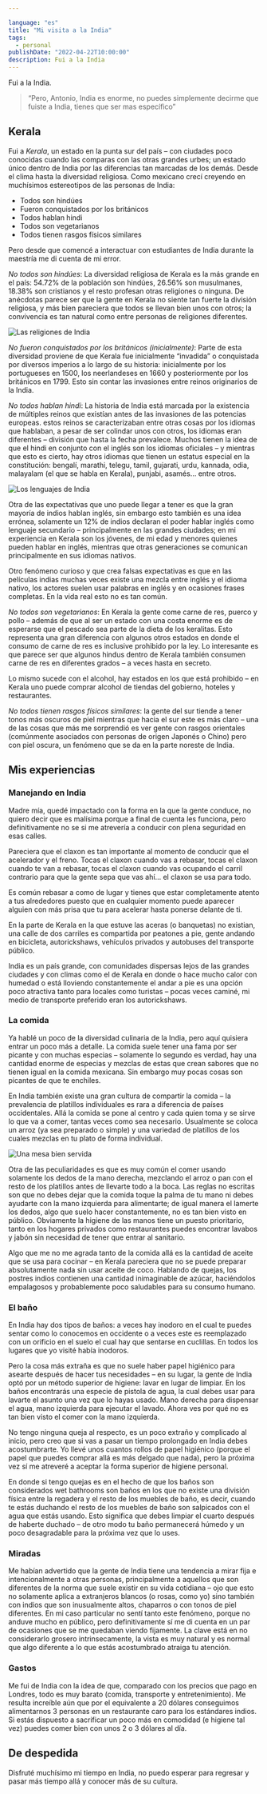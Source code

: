 ```yaml
---

language: "es"
title: "Mi visita a la India"
tags: 
  - personal
publishDate: "2022-04-22T10:00:00"
description: Fui a la India
---
```


Fui a la India.

> “Pero, Antonio, India es enorme, no puedes simplemente decirme que fuiste a India, tienes que ser mas específico”

## Kerala

Fui a *Kerala*, un estado en la punta sur del país – con ciudades poco conocidas cuando las comparas con las otras grandes urbes; un estado único dentro de India por las diferencias tan marcadas de los demás. Desde el clima hasta la diversidad religiosa.
Como mexicano crecí creyendo en muchísimos estereotipos de las personas de India:

 - Todos son hindúes
 - Fueron conquistados por los británicos
 - Todos hablan hindi
 - Todos son vegetarianos
 - Todos tienen rasgos físicos similares

Pero desde que comencé a interactuar con estudiantes de India durante la maestría me di cuenta de mi error.

*No todos son hindúes*: La diversidad religiosa de Kerala es la más grande en el país: 54.72% de la población son hindúes, 26.56% son musulmanes, 18.38% son cristianos y el resto profesan otras religiones o ninguna. De anécdotas parece ser que la gente en Kerala no siente tan fuerte la división religiosa, y más bien pareciera que todos se llevan bien unos con otros; la convivencia es tan natural como entre personas de religiones diferentes.

![Las religiones de India](https://ik.imagekit.io/thatcsharpguy/posts/india/pie.jpg?ik-sdk-version=javascript-1.4.3&updatedAt=1650638539023)

*No fueron conquistados por los británicos (inicialmente)*: Parte de esta diversidad proviene de que Kerala fue inicialmente “invadida” o conquistada por diversos imperios a lo largo de su historia: inicialmente por los portugueses en 1500, los neerlandeses en 1660 y posteriormente por los británicos en 1799. Esto sin contar las invasiones entre reinos originarios de la India.

*No todos hablan hindi*: La historia de India está marcada por la existencia de múltiples reinos que existían antes de las invasiones de las potencias europeas. estos reinos se caracterizaban entre otras cosas por los idiomas que hablaban, a pesar de ser colindar unos con otros, los idiomas eran diferentes – división que hasta la fecha prevalece. Muchos tienen la idea de que el hindi en conjunto con el inglés son los idiomas oficiales – y mientras que esto es cierto, hay otros idiomas que tienen un estatus especial en la constitución: bengalí, marathi, telegu, tamil, gujarati, urdu, kannada, odia, malayalam (el que se habla en Kerala), punjabi, asamés… entre otros.

![Los lenguajes de India](https://ik.imagekit.io/thatcsharpguy/posts/india/Official_language_map_of_India_by_state_and_union_territory__claimed_and_disputed_hatched_.png?ik-sdk-version=javascript-1.4.3&updatedAt=1650638539632)

Otra de las expectativas que uno puede llegar a tener es que la gran mayoría de indios hablan inglés, sin embargo esto también es una idea errónea, solamente un 12% de indios declaran el poder hablar inglés como lenguaje secundario – principalmente en las grandes ciudades; en mi experiencia en Kerala son los jóvenes, de mi edad y menores quienes pueden hablar en inglés, mientras que otras generaciones se comunican principalmente en sus idiomas nativos.

Otro fenómeno curioso y que crea falsas expectativas es que en las películas indias muchas veces existe una mezcla entre inglés y el idioma nativo, los actores suelen usar palabras en inglés y en ocasiones frases completas. En la vida real esto no es tan común.

*No todos son vegetarianos*: En Kerala la gente come carne de res, puerco y pollo – además de que al ser un estado con una costa enorme es de esperarse que el pescado sea parte de la dieta de los keralitas. Esto representa una gran diferencia con algunos otros estados en donde el consumo de carne de res es inclusive prohibido por la ley. Lo interesante es que parece ser que algunos hindus dentro de Kerala también consumen carne de res en diferentes grados – a veces hasta en secreto.

Lo mismo sucede con el alcohol, hay estados en los que está prohibido – en Kerala uno puede comprar alcohol de tiendas del gobierno, hoteles y restaurantes.

*No todos tienen rasgos físicos similares*: la gente del sur tiende a tener tonos más oscuros de piel mientras que hacia el sur este es más claro – una de las cosas que más me sorprendió es ver gente con rasgos orientales (comúnmente asociados con personas de origen Japonés o Chino) pero con piel oscura, un fenómeno que se da en la parte noreste de India.

## Mis experiencias

### Manejando en India

Madre mía, quedé impactado con la forma en la que la gente conduce, no quiero decir que es malísima porque a final de cuenta les funciona, pero definitivamente no se si me atrevería a conducir con plena seguridad en esas calles.

Pareciera que el claxon es tan importante al momento de conducir que el acelerador y el freno. Tocas el claxon cuando vas a rebasar, tocas el claxon cuando te van a rebasar, tocas el claxon cuando vas ocupando el carril contrario para que la gente sepa que vas ahí… el claxon se usa para todo.

Es común rebasar a como de lugar y tienes que estar completamente atento a tus alrededores puesto que en cualquier momento puede aparecer alguien con más prisa que tu para acelerar hasta ponerse delante de ti.

En la parte de Kerala en la que estuve las aceras (o banquetas) no existian, una calle de dos carriles es compartida por peatones a pie, gente andando en bicicleta, autorickshaws, vehículos privados y autobuses del transporte público.

India es un país grande, con comunidades dispersas lejos de las grandes ciudades y con climas como el de Kerala en donde o hace mucho calor con humedad o está lloviendo constantemente el andar a pie es una opción poco atractiva tanto para locales como turistas – pocas veces caminé, mi medio de transporte preferido eran los autorickshaws.

### La comida

Ya hablé un poco de la diversidad culinaria de la India, pero aquí quisiera entrar un poco más a detalle. La comida suele tener una fama por ser picante y con muchas especias – solamente lo segundo es verdad, hay una cantidad enorme de especias y mezclas de estas que crean sabores que no tienen igual en la comida mexicana. Sin embargo muy pocas cosas son picantes de que te enchiles.

En India también existe una gran cultura de compartir la comida – la prevalencia de platillos individuales es rara a diferencia de países occidentales. Allá la comida se pone al centro y cada quien toma y se sirve lo que va a comer, tantas veces como sea necesario. Usualmente se coloca un arroz (ya sea preparado o simple) y una variedad de platillos de los cuales mezclas en tu plato de forma individual.

![Una mesa bien servida](https://ik.imagekit.io/thatcsharpguy/posts/india/IMG_9136.jpg?ik-sdk-version=javascript-1.4.3&updatedAt=1650638539312)

Otra de las peculiaridades es que es muy común el comer usando solamente los dedos de la mano derecha, mezclando el arroz o pan con el resto de los platillos antes de llevarte todo a la boca. Las reglas no escritas son que no debes dejar que la comida toque la palma de tu mano ni debes ayudarte con la mano izquierda para alimentarte; de igual manera el lamerte los dedos, algo que suelo hacer constantemente, no es tan bien visto en público. Obviamente la higiene de las manos tiene un puesto prioritario, tanto en los hogares privados como restaurantes puedes encontrar lavabos y jabón sin necesidad de tener que entrar al sanitario.

Algo que me no me agrada tanto de la comida allá es la cantidad de aceite que se usa para cocinar – en Kerala pareciera que no se puede preparar absolutamente nada sin usar aceite de coco. Hablando de quejas, los postres indios contienen una cantidad inimaginable de azúcar, haciéndolos empalagosos y probablemente poco saludables para su consumo humano.

### El baño

En India hay dos tipos de baños: a veces hay inodoro en el cual te puedes sentar como lo conocemos en occidente o a veces este es reemplazado con un orificio en el suelo el cual hay que sentarse en cuclillas. En todos los lugares que yo visité había inodoros.

Pero la cosa más extraña es que no suele haber papel higiénico para asearte después de hacer tus necesidades – en su lugar, la gente de India optó por un método superior de higiene: lavar en lugar de limpiar. En los baños encontrarás una especie de pistola de agua, la cual debes usar para lavarte el asunto una vez que lo hayas usado. Mano derecha para dispensar el agua, mano izquierda para ejecutar el lavado. Ahora ves por qué no es tan bien visto el comer con la mano izquierda.

No tengo ninguna queja al respecto, es un poco extraño y complicado al inicio, pero creo que si vas a pasar un tiempo prolongado en India debes acostumbrarte. Yo llevé unos cuantos rollos de papel higiénico (porque el papel que puedes comprar allá es más delgado que nada), pero la próxima vez sí me atreveré a aceptar la forma superior de higiene personal.

En donde si tengo quejas es en el hecho de que los baños son considerados wet bathrooms son baños en los que no existe una división física entre la regadera y el resto de los muebles de baño, es decir, cuando te estás duchando el resto de los muebles de baño son salpicados con el agua que estás usando. Esto significa que debes limpiar el cuarto después de haberte duchado – de otro modo tu baño permanecerá húmedo y un poco desagradable para la próxima vez que lo uses.

### Miradas

Me habían advertido que la gente de India tiene una tendencia a mirar fija e intencionalmente a otras personas, principalmente a aquellos que son diferentes de la norma que suele existir en su vida cotidiana – ojo que esto no solamente aplica a extranjeros blancos (o rosas, como yo) sino también con indios que son inusualmente altos, chaparros o con tonos de piel diferentes. En mi caso particular no sentí tanto este fenómeno, porque no anduve mucho en público, pero definitivamente sí me di cuenta en un par de ocasiones que se me quedaban viendo fijamente. La clave está en no considerarlo grosero intrinsecamente, la vista es muy natural y es normal que algo diferente a lo que estás acostumbrado atraiga tu atención.

### Gastos

Me fui de India con la idea de que, comparado con los precios que pago en Londres, todo es muy barato (comida, transporte y entretenimiento). Me resulta increíble aún que por el equivalente a 20 dólares conseguimos alimentarnos 3 personas en un restaurante caro para los estándares indios. Si estás dispuesto a sacrificar un poco más en comodidad (e higiene tal vez) puedes comer bien con unos 2 o 3 dólares al día.

## De despedida

Disfruté muchísimo mi tiempo en India, no puedo esperar para regresar y pasar más tiempo allá y conocer más de su cultura.
